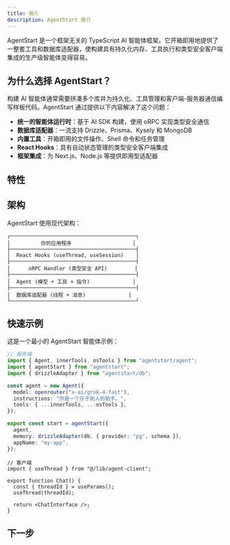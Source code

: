 ```yaml
---
title: 简介
description: AgentStart 简介
---
```


AgentStart 是一个框架无关的 TypeScript AI 智能体框架。它开箱即用地提供了一整套工具和数据库适配器，使构建具有持久化内存、工具执行和类型安全客户端集成的生产级智能体变得容易。

## 为什么选择 AgentStart？

构建 AI 智能体通常需要拼凑多个库并为持久化、工具管理和客户端-服务器通信编写样板代码。AgentStart 通过提供以下内容解决了这个问题：

- **统一的智能体运行时**：基于 AI SDK 构建，使用 oRPC 实现类型安全通信
- **数据库适配器**：一流支持 Drizzle、Prisma、Kysely 和 MongoDB
- **内置工具**：开箱即用的文件操作、Shell 命令和任务管理
- **React Hooks**：具有自动状态管理的类型安全客户端集成
- **框架集成**：为 Next.js、Node.js 等提供即用型适配器

## 特性

<Cards>
  <Card title="Agent 类" description="协调模型执行、工具调用和消息流式传输" />
  <Card title="数据库适配器" description="使用 Drizzle、Prisma、Kysely 或 MongoDB 持久化对话" />
  <Card title="内置工具" description="文件操作、Shell 命令、搜索和任务管理" />
  <Card title="类型安全客户端" description="具有自动状态同步的 React hooks" />
  <Card title="框架集成" description="包含 Next.js 和 Node.js 适配器" />
  <Card title="可扩展" description="轻松添加自定义工具和中间件" />
</Cards>

## 架构

AgentStart 使用现代架构：

```
┌─────────────────────────────────────────┐
│          你的应用程序                    │
├─────────────────────────────────────────┤
│  React Hooks (useThread, useSession)    │
├─────────────────────────────────────────┤
│      oRPC Handler (类型安全 API)         │
├─────────────────────────────────────────┤
│  Agent (模型 + 工具 + 指令)              │
├─────────────────────────────────────────┤
│  数据库适配器 (线程 + 消息)              │
└─────────────────────────────────────────┘
```

## 快速示例

这是一个最小的 AgentStart 智能体示例：

```ts
// 服务端
import { Agent, innerTools, osTools } from "agentstart/agent";
import { agentStart } from "agentstart";
import { drizzleAdapter } from "agentstart/db";

const agent = new Agent({
  model: openrouter("x-ai/grok-4-fast"),
  instructions: "你是一个乐于助人的助手。",
  tools: { ...innerTools, ...osTools },
});

export const start = agentStart({
  agent,
  memory: drizzleAdapter(db, { provider: "pg", schema }),
  appName: "my-app",
});
```

```tsx
// 客户端
import { useThread } from "@/lib/agent-client";

export function Chat() {
  const { threadId } = useParams();
  useThread(threadId);
  
  return <ChatInterface />;
}
```

## 下一步

<Cards>
  <Card title="安装" href="/cn/docs/installation" />
  <Card title="基本用法" href="/cn/docs/basic-usage" />
  <Card title="快速开始" href="/cn/docs/quick-start" />
</Cards>
